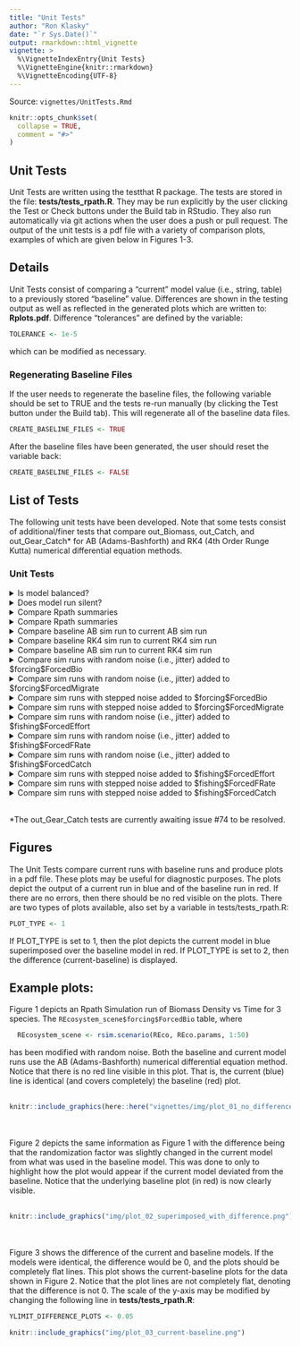```yaml
---
title: "Unit Tests"
author: "Ron Klasky"
date: "`r Sys.Date()`"
output: rmarkdown::html_vignette
vignette: >
  %\VignetteIndexEntry{Unit Tests}
  %\VignetteEngine{knitr::rmarkdown}
  %\VignetteEncoding{UTF-8}
---
```

Source: ```vignettes/UnitTests.Rmd```
```r
knitr::opts_chunk$set(
  collapse = TRUE,
  comment = "#>"
)
```

## Unit Tests

Unit Tests are written using the testthat R package. The tests are stored in the file: **tests/tests_rpath.R**. They may be run explicitly by the user clicking the Test or Check buttons under the Build tab in RStudio. They also run automatically via git actions when the user does a push or pull request. The output of the unit tests is a pdf file with a variety of comparison plots, examples of which are given below in Figures 1-3.

## Details

Unit Tests consist of comparing a "current" model value (i.e., string, table) to a previously stored "baseline" value. Differences are shown in the testing output as well as reflected in the generated plots which are written to: **Rplots.pdf**. Difference "tolerances" are defined by the variable:

```r
TOLERANCE <- 1e-5
```

which can be modified as necessary.

### Regenerating Baseline Files

If the user needs to regenerate the baseline files, the following variable should be set to TRUE and the tests re-run manually (by clicking the Test button under the Build tab). This will regenerate all of the baseline data files.

```r
CREATE_BASELINE_FILES <- TRUE
```

After the baseline files have been generated, the user should reset the variable back:

```r
CREATE_BASELINE_FILES <- FALSE
```

## List of Tests

The following unit tests have been developed. Note that some tests consist of additional/finer tests that compare out_Biomass, out_Catch, and out_Gear_Catch* for AB (Adams-Bashforth) and RK4 (4th Order Runge Kutta) numerical differential equation methods.

### Unit Tests

<details><summary>Is model balanced?</summary>
1. Looks for "Balanced" string in Rpath summary file output
</details>

<details><summary>Does model run silent?</summary>
2. Tests if model runs without producing print statements, warnings, or error messages.
</details>

<details><summary>Compare Rpath summaries</summary>
3. Is the baseline Rpath object the same as the current Rpath object?
</details>

<details><summary>Compare Rpath summaries</summary>
4. Is the baseline Rpath summary the same as the current Rpath summary?
</details>

<details><summary>Compare baseline AB sim run to current AB sim run</summary>
5. Checks if baseline Rpath AB sim run is same as current AB sim run (checks top level data structure only)<br>
6. Compare out_Biomass from baseline and current AB sim runs<br>
7. Compare out_Catch from baseline and current AB sim runs<br>
8. Compare out_Gear_Catch from baseline and current AB sim runs<br>
</details>

<details><summary>Compare baseline RK4 sim run to current RK4 sim run</summary>
9. Checks if baseline RK4 sim run same as current RK4 sim run (checks top level data structure only)<br>
10. Compare out_Biomass from baseline and current RK4 sim runs<br>
11. Compare out_Catch from baseline and current RK4 sim runs<br>
12. Compare out_Gear_Catch from baseline and current RK4 sim runs<br>
</details>

<details><summary>Compare baseline AB sim run to current RK4 sim run</summary>
13. Checks if baseline AB sim run same as current RK4 sim run (checks top level data structure only)<br>
14. Compare out_Biomass from baseline AB run and current RK4 sim run<br>
15. Compare out_Catch from baseline AB run and current RK4 sim run<br>
16. Compare out_Gear_Catch from baseline AB run and current RK4 sim run<br>
</details>

<details><summary>Compare sim runs with random noise (i.e., jitter) added to \$forcing\$ForcedBio</summary>
17. Compare out_Biomass from baseline AB run and current AB run with noise added to ForcedBio<br>
18. Compare out_Catch from baseline AB run and current AB run with noise added to ForcedBio<br>
19. Compare out_Gear_Catch from baseline AB run and current AB run with noise added to ForcedBio<br>
20. Compare out_Biomass from baseline RK4 run and current RK4 run with noise added to ForcedBio<br>
21. Compare out_Catch from baseline RK4 run and current RK4 run with noise added to ForcedBio<br>
22. Compare out_Gear_Catch from baseline RK4 run and current RK4 run with noise added to ForcedBio<br>
</details>

<details><summary>Compare sim runs with random noise (i.e., jitter) added to \$forcing\$ForcedMigrate</summary>
23. Compare out_Biomass from baseline AB run and current AB run with noise added to ForcedMigrate<br>
24. Compare out_Catch from baseline AB run and current AB run with noise added to ForcedMigrate<br>
25. Compare out_Gear_Catch from baseline AB run and current AB run with noise added to ForcedMigrate<br>
26. Compare out_Biomass from baseline RK4 run and current RK4 run with noise added to ForcedMigrate<br>
27. Compare out_Catch from baseline RK4 run and current RK4 run with noise added to ForcedMigrate<br>
28. Compare out_Gear_Catch from baseline RK4 run and current RK4 run with noise added to ForcedMigrate<br>
</details>

<details><summary>Compare sim runs with stepped noise added to \$forcing\$ForcedBio</summary>
29. Compare out_Biomass from baseline AB run and current AB run with stepped noise added to ForcedBio<br>
30. Compare out_Catch from baseline AB run and current AB run with stepped noise added to ForcedBio<br>
31. Compare out_Gear_Catch from baseline AB run and current AB run with stepped noise added to ForcedBio<br>
32. Compare out_Biomass from baseline RK4 run and current RK4 run with stepped noise added to ForcedBio<br>
33. Compare out_Catch from baseline RK4 run and current RK4 run with stepped noise added to ForcedBio<br>
34. Compare out_Gear_Catch from baseline RK4 run and current RK4 run with stepped noise added to ForcedBio<br>
</details>

<details><summary>Compare sim runs with stepped noise added to \$forcing\$ForcedMigrate</summary>
35. Compare out_Biomass from baseline AB run and current AB run with stepped noise added to ForcedMigrate<br>
36. Compare out_Catch from baseline AB run and current AB run with stepped noise added to ForcedMigrate<br>
37. Compare out_Gear_Catch from baseline AB run and current AB run with stepped noise added to ForcedMigrate<br>
38. Compare out_Biomass from baseline RK4 run and current RK4 run with stepped noise added to ForcedMigrate<br>
39. Compare out_Catch from baseline RK4 run and current RK4 run with stepped noise added to ForcedMigrate<br>
40. Compare out_Gear_Catch from baseline RK4 run and current RK4 run with stepped noise added to ForcedMigrate<br>
</details>

<details><summary>Compare sim runs with random noise (i.e., jitter) added to \$fishing\$ForcedEffort</summary>
41. Compare out_Biomass from baseline AB run and current AB run with noise added to ForcedEffort<br>
42. Compare out_Catch from baseline AB run and current AB run with noise added to ForcedEffort<br>
43. Compare out_Gear_Catch from baseline AB run and current AB run with noise added to ForcedEffort<br>
44. Compare out_Biomass from baseline RK4 run and current RK4 run with noise added to ForcedEffort<br>
45. Compare out_Catch from baseline RK4 run and current RK4 run with noise added to ForcedEffort<br>
46. Compare out_Gear_Catch from baseline RK4 run and current RK4 run with noise added to ForcedEffort<br>
</details>

<details><summary>Compare sim runs with random noise (i.e., jitter) added to \$fishing\$ForcedFRate</summary>
47. Compare out_Biomass from baseline AB run and current AB run with noise added to ForcedFRate<br>
48. Compare out_Catch from baseline AB run and current AB run with noise added to ForcedFRate<br>
49. Compare out_Gear_Catch from baseline AB run and current AB run with noise added to ForcedFRate<br>
50. Compare out_Biomass from baseline RK4 run and current RK4 run with noise added to ForcedFRate<br>
51. Compare out_Catch from baseline RK4 run and current RK4 run with noise added to ForcedFRate<br>
52. Compare out_Gear_Catch from baseline RK4 run and current RK4 run with noise added to ForcedFRate<br>
</details>

<details><summary>Compare sim runs with random noise (i.e., jitter) added to \$fishing\$ForcedCatch</summary>
53. Compare out_Biomass from baseline AB run and current AB run with noise added to ForcedCatch<br>
54. Compare out_Catch from baseline AB run and current AB run with noise added to ForcedCatch<br>
55. Compare out_Gear_Catch from baseline AB run and current AB run with noise added to ForcedCatch<br>
56. Compare out_Biomass from baseline RK4 run and current RK4 run with noise added to ForcedCatch<br>
57. Compare out_Catch from baseline RK4 run and current RK4 run with noise added to ForcedCatch<br>
58. Compare out_Gear_Catch from baseline RK4 run and current RK4 run with noise added to ForcedCatch<br>
</details>

<details><summary>Compare sim runs with stepped noise added to \$fishing\$ForcedEffort</summary>
59. Compare out_Biomass from baseline AB run and current AB run with stepped noise added to ForcedEffort<br>
60. Compare out_Catch from baseline AB run and current AB run with stepped noise added to ForcedEffort<br>
61. Compare out_Gear_Catch from baseline AB run and current AB run with stepped noise added to ForcedEffort<br>
62. Compare out_Biomass from baseline RK4 run and current RK4 run with stepped noise added to ForcedEffort<br>
63. Compare out_Catch from baseline RK4 run and current RK4 run with stepped noise added to ForcedEffort<br>
64. Compare out_Gear_Catch from baseline RK4 run and current RK4 run with stepped noise added to ForcedEffort<br>
</details>

<details><summary>Compare sim runs with stepped noise added to \$fishing\$ForcedFRate</summary>
65. Compare out_Biomass from baseline AB run and current AB run with stepped noise added to ForcedFRate<br>
66. Compare out_Catch from baseline AB run and current AB run with stepped noise added to ForcedFRate<br>
67. Compare out_Gear_Catch from baseline AB run and current AB run with stepped noise added to ForcedFRate<br>
68. Compare out_Biomass from baseline RK4 run and current RK4 run with stepped noise added to ForcedFRate<br>
69. Compare out_Catch from baseline RK4 run and current RK4 run with stepped noise added to ForcedFRate<br>
70. Compare out_Gear_Catch from baseline RK4 run and current RK4 run with stepped noise added to ForcedFRate<br>
</details>

<details><summary>Compare sim runs with stepped noise added to \$fishing\$ForcedCatch</summary>
71. Compare out_Biomass from baseline AB run and current AB run with stepped noise added to ForcedCatch<br>
72. Compare out_Catch from baseline AB run and current AB run with stepped noise added to ForcedCatch<br>
73. Compare out_Gear_Catch from baseline AB run and current AB run with stepped noise added to ForcedCatch<br>
74. Compare out_Biomass from baseline RK4 run and current RK4 run with stepped noise added to ForcedCatch<br>
75. Compare out_Catch from baseline RK4 run and current RK4 run with stepped noise added to ForcedCatch<br>
76. Compare out_Gear_Catch from baseline RK4 run and current RK4 run with stepped noise added to ForcedCatch<br>
</details>
<br>
*The out_Gear_Catch tests are currently awaiting issue #74 to be resolved.

## Figures

The Unit Tests compare current runs with baseline runs and produce plots in a pdf file. These plots may be useful for diagnostic purposes. The plots depict the output of a current run in blue and of the baseline run in red. If there are no errors, then there should be no red visible on the plots. There are two types of plots available, also set by a variable in tests/tests_rpath.R:

```r
PLOT_TYPE <- 1 
```

If PLOT_TYPE is set to 1, then the plot depicts the current model in blue superimposed over the baseline model in red. If PLOT_TYPE is set to 2, then the difference (current-baseline) is displayed.

## Example plots:

Figure 1 depicts an Rpath Simulation run of Biomass Density vs Time for 3 species. The ```REcosystem_scene$forcing$ForcedBio``` table, where

``` r
  REcosystem_scene <- rsim.scenario(REco, REco.params, 1:50)
```

has been modified with random noise. Both the baseline and current model runs use the AB (Adams-Bashforth) numerical differential equation method. Notice that there is no red line visible in this plot. That is, the current (blue) line is identical (and covers completely) the baseline (red) plot.
<br><br>

```r
knitr::include_graphics(here::here("vignettes/img/plot_01_no_difference.png"))
```
<br><br>
Figure 2 depicts the same information as Figure 1 with the difference being that the randomization factor was slightly changed in the current model from what was used in the baseline model. This was done to only to highlight how the plot would appear if the current model deviated from the baseline. Notice that the underlying baseline plot (in red) is now clearly visible.
<br><br>
```r
knitr::include_graphics("img/plot_02_superimposed_with_difference.png")
```
<br><br>
Figure 3 shows the difference of the current and baseline models. If the models were identical, the difference would be 0, and the plots should be completely flat lines. This plot shows the current-baseline plots for the data shown in Figure 2. Notice that the plot lines are not completely flat, denoting that the difference is not 0. The scale of the y-axis may be modified by changing the following line in **tests/tests_rpath.R**:

``` r
YLIMIT_DIFFERENCE_PLOTS <- 0.05
```
```r
knitr::include_graphics("img/plot_03_current-baseline.png")
```
